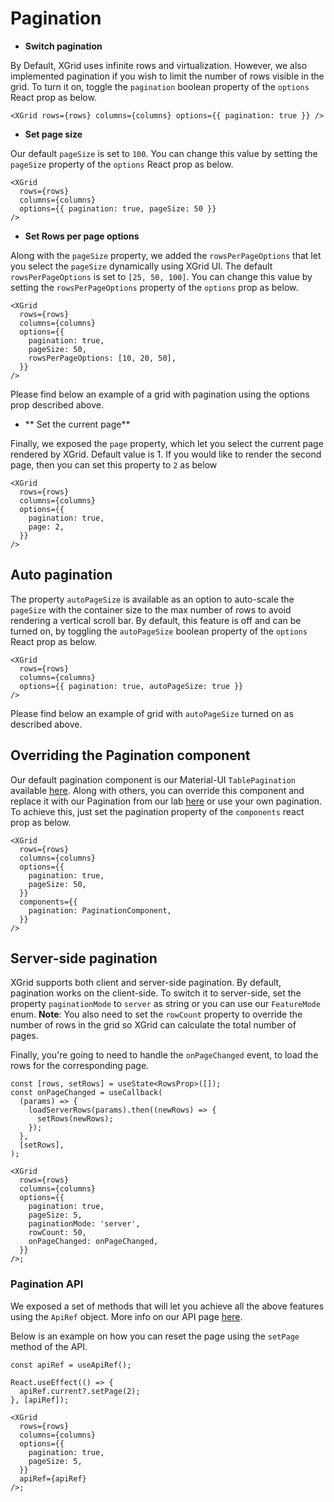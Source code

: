 
<Meta title="1. Docs/6. Pagination" component={XGrid} />

# Pagination

- **Switch pagination**

By Default, XGrid uses infinite rows and virtualization. However, we also implemented pagination if you wish to limit the number of rows visible in the grid.
To turn it on, toggle the `pagination` boolean property of the `options` React prop as below.

```tsx
<XGrid rows={rows} columns={columns} options={{ pagination: true }} />
```

- **Set page size**

Our default `pageSize` is set to `100`. You can change this value by setting the `pageSize` property of the `options` React prop as below.

```tsx
<XGrid
  rows={rows}
  columns={columns}
  options={{ pagination: true, pageSize: 50 }}
/>
```

- **Set Rows per page options**

Along with the `pageSize` property, we added the `rowsPerPageOptions` that let you select the `pageSize` dynamically using XGrid UI.
The default `rowsPerPageOptions` is set to `[25, 50, 100]`. You can change this value by setting the `rowsPerPageOptions` property of the `options` prop as below.

```tsx
<XGrid
  rows={rows}
  columns={columns}
  options={{
    pagination: true,
    pageSize: 50,
    rowsPerPageOptions: [10, 20, 50],
  }}
/>
```

Please find below an example of a grid with pagination using the options prop described above.

<SimplePaginationDemo />

- ** Set the current page**

Finally, we exposed the `page` property, which let you select the current page rendered by XGrid. Default value is 1.
If you would like to render the second page, then you can set this property to `2` as below

```tsx
<XGrid
  rows={rows}
  columns={columns}
  options={{
    pagination: true,
    page: 2,
  }}
/>
```

## Auto pagination

The property `autoPageSize` is available as an option to auto-scale the `pageSize` with the container size to the max number of rows to avoid rendering a vertical scroll bar.
By default, this feature is off and can be turned on, by toggling the `autoPageSize` boolean property of the `options` React prop as below.

```tsx
<XGrid
  rows={rows}
  columns={columns}
  options={{ pagination: true, autoPageSize: true }}
/>
```

Please find below an example of grid with `autoPageSize` turned on as described above.

<AutoPageSizeDemo />

## Overriding the Pagination component

Our default pagination component is our Material-UI `TablePagination` available [here](https://material-ui.com/api/table-pagination/).
Along with others, you can override this component and replace it with our Pagination from our lab [here](https://material-ui.com/components/pagination/)
or use your own pagination.
To achieve this, just set the pagination property of the `components` react prop as below.

```tsx
<XGrid
  rows={rows}
  columns={columns}
  options={{
    pagination: true,
    pageSize: 50,
  }}
  components={{
    pagination: PaginationComponent,
  }}
/>
```

<CustomPaginationDemo />

## Server-side pagination

XGrid supports both client and server-side pagination. By default, pagination works on the client-side. To switch it to server-side,
set the property `paginationMode` to `server` as string or you can use our `FeatureMode` enum.
**Note**: You also need to set the `rowCount` property to override the number of rows in the grid so XGrid can calculate the total number of pages.

Finally, you're going to need to handle the `onPageChanged` event, to load the rows for the corresponding page.

```tsx
const [rows, setRows] = useState<RowsProp>([]);
const onPageChanged = useCallback(
  (params) => {
    loadServerRows(params).then((newRows) => {
      setRows(newRows);
    });
  },
  [setRows],
);

<XGrid
  rows={rows}
  columns={columns}
  options={{
    pagination: true,
    pageSize: 5,
    paginationMode: 'server',
    rowCount: 50,
    onPageChanged: onPageChanged,
  }}
/>;
```

<ServerPaginationDemo />

### Pagination API

We exposed a set of methods that will let you achieve all the above features using the `ApiRef` object. More info on our API page [here](??).

Below is an example on how you can reset the page using the `setPage` method of the API.

```tsx
const apiRef = useApiRef();

React.useEffect(() => {
  apiRef.current?.setPage(2);
}, [apiRef]);

<XGrid
  rows={rows}
  columns={columns}
  options={{
    pagination: true,
    pageSize: 5,
  }}
  apiRef={apiRef}
/>;
```

<SetPageDemo />
